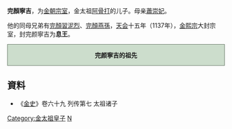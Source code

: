 '''完顏寧吉'''，为[[金朝|金朝]][[宗室|宗室]]，金太祖[[阿骨打|阿骨打]]的儿子。母亲[[蕭崇妃|蕭崇妃]]。

他的同母兄弟有[[完顏習泥烈|完顏習泥烈]]、[[完顏燕孫|完顏燕孫]]，[[天会_(金)|天会]]十五年（1137年），[[金熙宗|金熙宗]]大封宗室，封完颜寧吉为'''息王'''。
<div style="clear: both; width: 100%; padding: 0; text-align: left; border: none;" class="NavFrame">
<div style="background: #ccddcc; text-align: center; border: 1px solid #667766" class="NavHead">'''完颜寧吉的祖先'''
</div>
<div class="NavContent" style="display:none;">
{{ahnentafel-compact5|align=center
|style=font-size: 90%; line-height: 110%;
|border=1
|boxstyle=padding-top: 0; padding-bottom: 0;
|boxstyle_1=background-color: #fcc;
|boxstyle_2=background-color: #fb9;
|boxstyle_3=background-color: #ffc;
|boxstyle_4=background-color: #bfc;
|boxstyle_5=background-color: #9fe;
|1= '''完颜寧吉'''
|2= '''父亲:'''<br />金太祖[[完颜阿骨打|完颜阿骨打]]
|3= '''母亲:'''<br />蕭崇妃
|4= '''祖父:'''<br />追尊[[世祖|世祖]][[劾里鉢|劾里鉢]]
|5= '''祖母:'''<br />[[翼簡皇后|拿懶氏]]
|6= 
|7= 
|8= 追尊[[景祖|景祖]][[烏骨廼|烏骨廼]]
|9= [[唐括多保真|唐括多保真]]
|10= 
|11= 
|12= 
|13= 
|14= 
|15= 
|16= 追尊[[昭祖|昭祖]][[完颜石鲁|完颜石鲁]]
|17= [[徒单乌古论都葛|徒单乌古论都葛]]
}}
</div></div>

== 資料 ==
*《[[金史|金史]]》卷六十九 列传第七 太祖诸子

[[Category:金太祖皇子|Category:金太祖皇子]]
[[Category:完颜氏|N]]